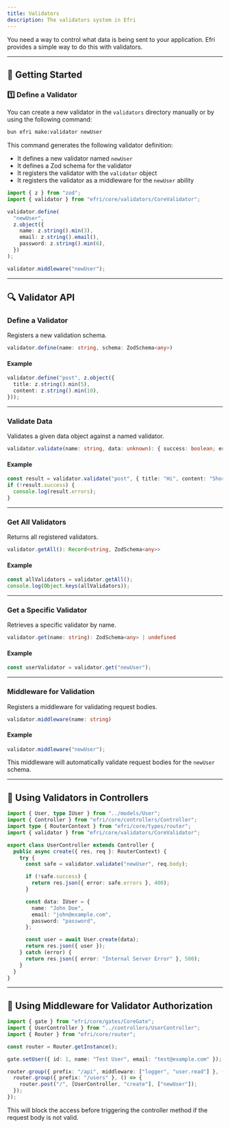 ```yaml
---
title: Validators
description: The validators system in Efri
---
```


You need a way to control what data is being sent to your application. Efri provides a simple way to do this with validators.

---

## 🚀 Getting Started

### 1️⃣ Define a Validator

You can create a new validator in the `validators` directory manually or by using the following command:

```bash
bun efri make:validator newUser
```

This command generates the following validator definition:
- It defines a new validator named `newUser`
- It defines a Zod schema for the validator
- It registers the validator with the `validator` object
- It registers the validator as a middleware for the `newUser` ability

```ts
import { z } from "zod";
import { validator } from "efri/core/validators/CoreValidator";

validator.define(
  "newUser",
  z.object({
    name: z.string().min(3),
    email: z.string().email(),
    password: z.string().min(6),
  })
);

validator.middleware("newUser");
```

---

## 🔍 Validator API

### Define a Validator

Registers a new validation schema.

```ts
validator.define(name: string, schema: ZodSchema<any>)
```

#### Example
```ts
validator.define("post", z.object({
  title: z.string().min(5),
  content: z.string().min(10),
}));
```

---

### Validate Data

Validates a given data object against a named validator.

```ts
validator.validate(name: string, data: unknown): { success: boolean; errors?: any }
```

#### Example
```ts
const result = validator.validate("post", { title: "Hi", content: "Short" });
if (!result.success) {
  console.log(result.errors);
}
```

---

### Get All Validators

Returns all registered validators.

```ts
validator.getAll(): Record<string, ZodSchema<any>>
```

#### Example
```ts
const allValidators = validator.getAll();
console.log(Object.keys(allValidators));
```

---

### Get a Specific Validator

Retrieves a specific validator by name.

```ts
validator.get(name: string): ZodSchema<any> | undefined
```

#### Example
```ts
const userValidator = validator.get("newUser");
```

---

### Middleware for Validation

Registers a middleware for validating request bodies.

```ts
validator.middleware(name: string)
```

#### Example
```ts
validator.middleware("newUser");
```

This middleware will automatically validate request bodies for the `newUser` schema.

---

## 🎯 Using Validators in Controllers

```ts
import { User, type IUser } from "../models/User";
import { Controller } from "efri/core/controllers/Controller";
import type { RouterContext } from "efri/core/types/router";
import { validator } from "efri/core/validators/CoreValidator";

export class UserController extends Controller {
  public async create({ res, req }: RouterContext) {
    try {
      const safe = validator.validate("newUser", req.body);

      if (!safe.success) {
        return res.json({ error: safe.errors }, 400);
      }

      const data: IUser = {
        name: "John Doe",
        email: "john@example.com",
        password: "password",
      };

      const user = await User.create(data);
      return res.json({ user });
    } catch (error) {
      return res.json({ error: "Internal Server Error" }, 500);
    }
  }
}
```

---

## 🔐 Using Middleware for Validator Authorization

```ts
import { gate } from "efri/core/gates/CoreGate";
import { UserController } from "../controllers/UserController";
import { Router } from "efri/core/router";

const router = Router.getInstance();

gate.setUser({ id: 1, name: "Test User", email: "test@example.com" });

router.group({ prefix: "/api", middleware: ["logger", "user.read"] }, () => {
  router.group({ prefix: "/users" }, () => {
    router.post("/", [UserController, "create"], ["newUser"]);
  });
});
```

This will block the access before triggering the controller method if the request body is not valid.

